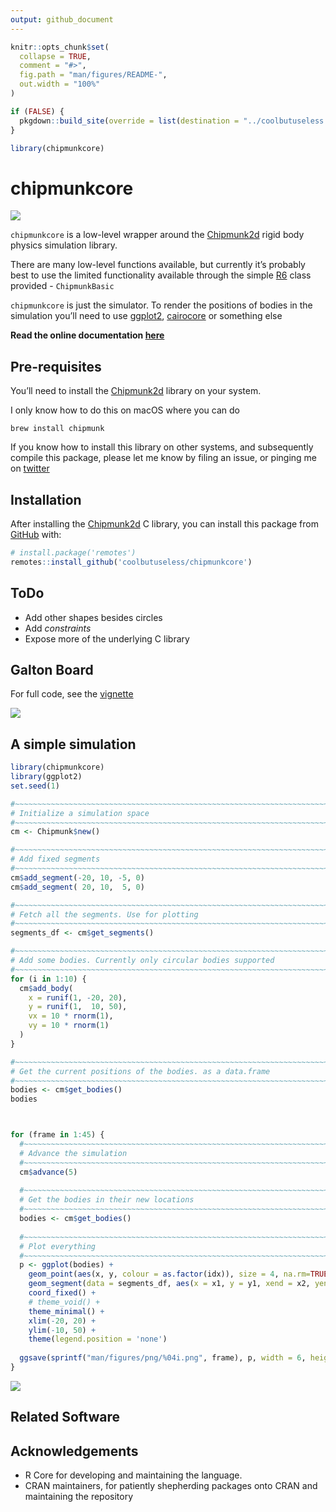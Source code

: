 ```yaml
---
output: github_document
---
```


<!-- README.md is generated from README.Rmd. Please edit that file -->

```r
knitr::opts_chunk$set(
  collapse = TRUE,
  comment = "#>",
  fig.path = "man/figures/README-",
  out.width = "100%"
)

if (FALSE) {
  pkgdown::build_site(override = list(destination = "../coolbutuseless.github.io/package/chipmunkcore"))
}

library(chipmunkcore)
```

# chipmunkcore

<!-- badges: start -->
![](https://img.shields.io/badge/cool-useless-green.svg)
<!-- badges: end -->

`chipmunkcore` is a low-level wrapper around the [Chipmunk2d](http://chipmunk-physics.net/) rigid body 
physics simulation library.

There are many low-level functions available, but currently it's probably 
best to use the limited functionality available through the simple [R6]() class provided - `ChipmunkBasic`

`chipmunkcore` is just the simulator. To render the positions of bodies in the simulation you'll need
to use [ggplot2](https://cran.r-project.org/package=ggplot2), [cairocore](https://github.com/coolbutuseless/cairocore) or
something else

**Read the online documentation [here](https://coolbutuseless.github.io/package/chipmunkcore)**


## Pre-requisites

You'll need to install the [Chipmunk2d](http://chipmunk-physics.net/) library on 
your system.

I only know how to do this on macOS where you can do

```
brew install chipmunk
```

If you know how to install this library on other systems, and subsequently compile
this package, please let me know by filing an issue, or pinging me on 
[twitter](https://twitter.com/coolbutuseless)

    
## Installation

After installing the [Chipmunk2d](http://chipmunk-physics.net/) C library, 
you can install this package from [GitHub](https://github.com/coolbutuseless/chipmunkcore) with:

``` r
# install.package('remotes')
remotes::install_github('coolbutuseless/chipmunkcore')
```


## ToDo

* Add other shapes besides circles
* Add *constraints*
* Expose more of the underlying C library

## Galton Board

For full code, see the [vignette](https://coolbutuseless.github.io/package/chipmunkcore/articles/galton.html)


![](man/figures/galton.gif)


##  A simple simulation


```r
library(chipmunkcore)
library(ggplot2)
set.seed(1)

#~~~~~~~~~~~~~~~~~~~~~~~~~~~~~~~~~~~~~~~~~~~~~~~~~~~~~~~~~~~~~~~~~~~~~~~~~~~~~
# Initialize a simulation space
#~~~~~~~~~~~~~~~~~~~~~~~~~~~~~~~~~~~~~~~~~~~~~~~~~~~~~~~~~~~~~~~~~~~~~~~~~~~~~
cm <- Chipmunk$new()

#~~~~~~~~~~~~~~~~~~~~~~~~~~~~~~~~~~~~~~~~~~~~~~~~~~~~~~~~~~~~~~~~~~~~~~~~~~~~~
# Add fixed segments
#~~~~~~~~~~~~~~~~~~~~~~~~~~~~~~~~~~~~~~~~~~~~~~~~~~~~~~~~~~~~~~~~~~~~~~~~~~~~~
cm$add_segment(-20, 10, -5, 0)
cm$add_segment( 20, 10,  5, 0)

#~~~~~~~~~~~~~~~~~~~~~~~~~~~~~~~~~~~~~~~~~~~~~~~~~~~~~~~~~~~~~~~~~~~~~~~~~~~~~
# Fetch all the segments. Use for plotting
#~~~~~~~~~~~~~~~~~~~~~~~~~~~~~~~~~~~~~~~~~~~~~~~~~~~~~~~~~~~~~~~~~~~~~~~~~~~~~
segments_df <- cm$get_segments()

#~~~~~~~~~~~~~~~~~~~~~~~~~~~~~~~~~~~~~~~~~~~~~~~~~~~~~~~~~~~~~~~~~~~~~~~~~~~~~
# Add some bodies. Currently only circular bodies supported
#~~~~~~~~~~~~~~~~~~~~~~~~~~~~~~~~~~~~~~~~~~~~~~~~~~~~~~~~~~~~~~~~~~~~~~~~~~~~~
for (i in 1:10) {
  cm$add_body(
    x = runif(1, -20, 20), 
    y = runif(1,  10, 50),
    vx = 10 * rnorm(1),
    vy = 10 * rnorm(1)
  )
}

#~~~~~~~~~~~~~~~~~~~~~~~~~~~~~~~~~~~~~~~~~~~~~~~~~~~~~~~~~~~~~~~~~~~~~~~~~~~~~
# Get the current positions of the bodies. as a data.frame
#~~~~~~~~~~~~~~~~~~~~~~~~~~~~~~~~~~~~~~~~~~~~~~~~~~~~~~~~~~~~~~~~~~~~~~~~~~~~~
bodies <- cm$get_bodies()
bodies



for (frame in 1:45) {
  #~~~~~~~~~~~~~~~~~~~~~~~~~~~~~~~~~~~~~~~~~~~~~~~~~~~~~~~~~~~~~~~~~~~~~~~~~~~
  # Advance the simulation
  #~~~~~~~~~~~~~~~~~~~~~~~~~~~~~~~~~~~~~~~~~~~~~~~~~~~~~~~~~~~~~~~~~~~~~~~~~~~
  cm$advance(5)
  
  #~~~~~~~~~~~~~~~~~~~~~~~~~~~~~~~~~~~~~~~~~~~~~~~~~~~~~~~~~~~~~~~~~~~~~~~~~~~
  # Get the bodies in their new locations
  #~~~~~~~~~~~~~~~~~~~~~~~~~~~~~~~~~~~~~~~~~~~~~~~~~~~~~~~~~~~~~~~~~~~~~~~~~~~
  bodies <- cm$get_bodies()
  
  #~~~~~~~~~~~~~~~~~~~~~~~~~~~~~~~~~~~~~~~~~~~~~~~~~~~~~~~~~~~~~~~~~~~~~~~~~~~~~
  # Plot everything
  #~~~~~~~~~~~~~~~~~~~~~~~~~~~~~~~~~~~~~~~~~~~~~~~~~~~~~~~~~~~~~~~~~~~~~~~~~~~~~
  p <- ggplot(bodies) + 
    geom_point(aes(x, y, colour = as.factor(idx)), size = 4, na.rm=TRUE) + 
    geom_segment(data = segments_df, aes(x = x1, y = y1, xend = x2, yend = y2)) + 
    coord_fixed() + 
    # theme_void() + 
    theme_minimal() + 
    xlim(-20, 20) + 
    ylim(-10, 50) + 
    theme(legend.position = 'none')
  
  ggsave(sprintf("man/figures/png/%04i.png", frame), p, width = 6, height = 6)
}
```



![](man/figures/simple.gif)



## Related Software


## Acknowledgements

* R Core for developing and maintaining the language.
* CRAN maintainers, for patiently shepherding packages onto CRAN and maintaining
  the repository
